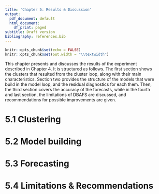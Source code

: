 ```yaml
---
title: 'Chapter 5: Results & Discussion'
output:
  pdf_document: default
  html_document:
    df_print: paged
subtitle: Draft version
bibliography: references.bib
---
```


```r
knitr::opts_chunk$set(echo = FALSE)
knitr::opts_chunk$set(out.width = "\\textwidth")
```

This chapter presents and discusses the results of the experiment described in Chapter 4. It is structured as follows. The first section shows the clusters that resulted from the cluster loop, along with their main characteristics. Section two provides the structure of the models that were build in the model loop, and the residual diagnostics for each them. Then, the third section covers the accuracy of the forecasts, while in the fourth and last section, the limitations of DBAFS are discussed, and recommendations for possible improvements are given.

# 5.1 Clustering

# 5.2 Model building

# 5.3 Forecasting

# 5.4 Limitations & Recommendations